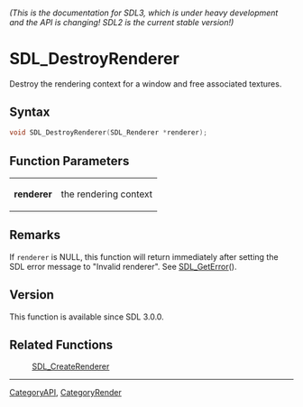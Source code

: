 ====== (This is the documentation for SDL3, which is under heavy development and the API is changing! SDL2 is the current stable version!) ======
= SDL_DestroyRenderer =

Destroy the rendering context for a window and free associated textures.

== Syntax ==

<syntaxhighlight lang='c'>
void SDL_DestroyRenderer(SDL_Renderer *renderer);
</syntaxhighlight>

== Function Parameters ==

{|
|'''renderer'''
|the rendering context
|}

== Remarks ==

If <code>renderer</code> is NULL, this function will return immediately
after setting the SDL error message to "Invalid renderer". See
[[SDL_GetError]]().

== Version ==

This function is available since SDL 3.0.0.

== Related Functions ==

:[[SDL_CreateRenderer]]

----
[[CategoryAPI]], [[CategoryRender]]


